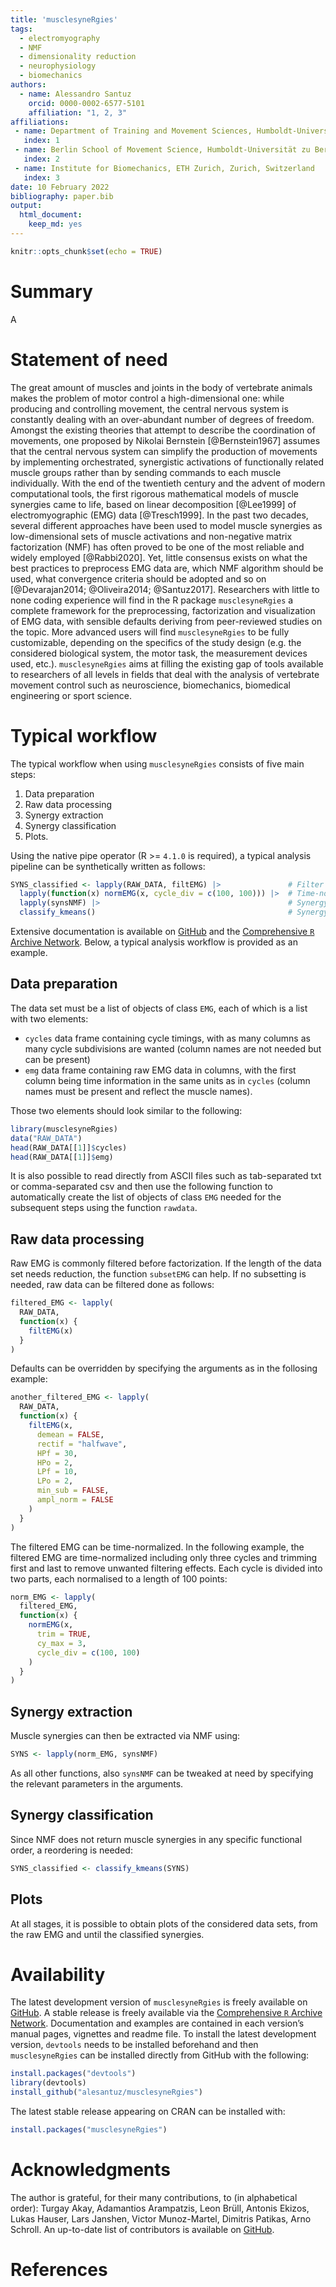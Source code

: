 ```yaml
---
title: 'musclesyneRgies'
tags:
  - electromyography
  - NMF
  - dimensionality reduction
  - neurophysiology
  - biomechanics
authors:
  - name: Alessandro Santuz
    orcid: 0000-0002-6577-5101
    affiliation: "1, 2, 3" 
affiliations:
 - name: Department of Training and Movement Sciences, Humboldt-Universität zu Berlin, Berlin, Germany
   index: 1
 - name: Berlin School of Movement Science, Humboldt-Universität zu Berlin, Berlin, Germany
   index: 2
 - name: Institute for Biomechanics, ETH Zurich, Zurich, Switzerland
   index: 3
date: 10 February 2022
bibliography: paper.bib
output:
  html_document:
    keep_md: yes
---
```

```r
knitr::opts_chunk$set(echo = TRUE)
```
# Summary

A

# Statement of need

The great amount of muscles and joints in the body of vertebrate animals makes the problem of motor control a high-dimensional one: while producing and controlling movement, the central nervous system is constantly dealing with an over-abundant number of degrees of freedom. Amongst the existing theories that attempt to describe the coordination of movements, one proposed by Nikolai Bernstein [@Bernstein1967] assumes that the central nervous system can simplify the production of movements by implementing orchestrated, synergistic activations of functionally related muscle groups rather than by sending commands to each muscle individually. With the end of the twentieth century and the advent of modern computational tools, the first rigorous mathematical models of muscle synergies came to life, based on linear decomposition [@Lee1999] of electromyographic (EMG) data [@Tresch1999]. In the past two decades, several different approaches have been used to model muscle synergies as low-dimensional sets of muscle activations and non-negative matrix factorization (NMF) has often proved to be one of the most reliable and widely employed [@Rabbi2020]. Yet, little consensus exists on what the best practices to preprocess EMG data are, which NMF algorithm should be used, what convergence criteria should be adopted and so on [@Devarajan2014; @Oliveira2014; @Santuz2017]. Researchers with little to none coding experience will find in the R package `musclesyneRgies` a complete framework for the preprocessing, factorization and visualization of EMG data, with sensible defaults deriving from peer-reviewed studies on the topic. More advanced users will find `musclesyneRgies` to be fully customizable, depending on the specifics of the study design (e.g. the considered biological system, the motor task, the measurement devices used, etc.). `musclesyneRgies` aims at filling the existing gap of tools available to researchers of all levels in fields that deal with the analysis of vertebrate movement control such as neuroscience, biomechanics, biomedical engineering or sport science.

# Typical workflow

The typical workflow when using `musclesyneRgies` consists of five main steps:

1. Data preparation
2. Raw data processing
3. Synergy extraction
4. Synergy classification
5. Plots.

Using the native pipe operator (R >= `4.1.0` is required), a typical analysis pipeline can be synthetically written as follows:
```r
SYNS_classified <- lapply(RAW_DATA, filtEMG) |>               # Filter raw data
  lapply(function(x) normEMG(x, cycle_div = c(100, 100))) |>  # Time-normalization
  lapply(synsNMF) |>                                          # Synergy extraction
  classify_kmeans()                                           # Synergy classification
```

Extensive documentation is available on [GitHub](https://github.com/alesantuz/musclesyneRgies) and the [Comprehensive `R` Archive Network](https://CRAN.R-project.org/package=musclesyneRgies). Below, a typical analysis workflow is provided as an example.

## Data preparation

The data set must be a list of objects of class `EMG`, each of which is a list with two elements:

- `cycles` data frame containing cycle timings, with as many columns as many cycle subdivisions are wanted (column names are not needed but can be present)
- `emg` data frame containing raw EMG data in columns, with the first column being time information in the same units as in `cycles` (column names must be present and reflect the muscle names).

Those two elements should look similar to the following:
```r
library(musclesyneRgies)
data("RAW_DATA")
head(RAW_DATA[[1]]$cycles)
head(RAW_DATA[[1]]$emg)
```

It is also possible to read directly from ASCII files such as tab-separated txt or comma-separated csv and then use the following function to automatically create the list of objects of class `EMG` needed for the subsequent steps using the function `rawdata`.

## Raw data processing

Raw EMG is commonly filtered before factorization. If the length of the data set needs reduction, the function `subsetEMG` can help. If no subsetting is needed, raw data can be filtered done as follows:

```r
filtered_EMG <- lapply(
  RAW_DATA,
  function(x) {
    filtEMG(x)
  }
)
```

Defaults can be overridden by specifying the arguments as in the follosing example:

```r
another_filtered_EMG <- lapply(
  RAW_DATA,
  function(x) {
    filtEMG(x,
      demean = FALSE,
      rectif = "halfwave",
      HPf = 30,
      HPo = 2,
      LPf = 10,
      LPo = 2,
      min_sub = FALSE,
      ampl_norm = FALSE
    )
  }
)
```
The filtered EMG can be time-normalized. In the following example, the filtered EMG are time-normalized including only three cycles and trimming first and last to remove unwanted filtering effects. Each cycle is divided into two parts, each normalised to a length of 100 points:
```r
norm_EMG <- lapply(
  filtered_EMG,
  function(x) {
    normEMG(x,
      trim = TRUE,
      cy_max = 3,
      cycle_div = c(100, 100)
    )
  }
)
```

## Synergy extraction

Muscle synergies can then be extracted via NMF using:
```r
SYNS <- lapply(norm_EMG, synsNMF)
```
As all other functions, also `synsNMF` can be tweaked at need by specifying the relevant parameters in the arguments.

## Synergy classification

Since NMF does not return muscle synergies in any specific functional order, a reordering is needed:
```r
SYNS_classified <- classify_kmeans(SYNS)
```

## Plots

At all stages, it is possible to obtain plots of the considered data sets, from the raw EMG and until the classified synergies.

# Availability
The latest development version of `musclesyneRgies` is freely available on [GitHub](https://github.com/alesantuz/musclesyneRgies). A stable release is freely available via the [Comprehensive `R` Archive Network](https://CRAN.R-project.org/package=musclesyneRgies). Documentation and examples
are contained in each version's manual pages, vignettes and readme file. To install the latest development version, `devtools` needs to be installed beforehand and then `musclesyneRgies` can be installed directly from GitHub with the following:
```r
install.packages("devtools")
library(devtools)
install_github("alesantuz/musclesyneRgies")
```
The latest stable release appearing on CRAN can be installed with:
```r
install.packages("musclesyneRgies")
```

# Acknowledgments

The author is grateful, for their many contributions, to (in alphabetical order): Turgay Akay, Adamantios Arampatzis, Leon Brüll, Antonis Ekizos, Lukas Hauser, Lars Janshen, Victor Munoz-Martel, Dimitris Patikas, Arno Schroll. An up-to-date list of contributors is available on [GitHub](https://github.com/alesantuz/musclesyneRgies/graphs/contributors).

# References

